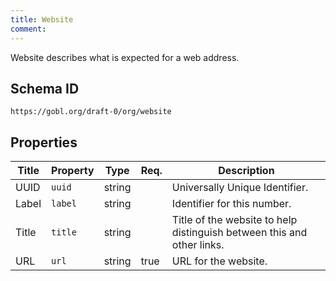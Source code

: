 ```yaml
---
title: Website
comment: 
---
```


Website describes what is expected for a web address.

## Schema ID

`https://gobl.org/draft-0/org/website`

## Properties

| Title | Property | Type   | Req. | Description                                                            |
|-------|----------|--------|------|------------------------------------------------------------------------|
| UUID  | `uuid`   | string |      | Universally Unique Identifier.                                         |
| Label | `label`  | string |      | Identifier for this number.                                            |
| Title | `title`  | string |      | Title of the website to help distinguish between this and other links. |
| URL   | `url`    | string | true | URL for the website.                                                   |


